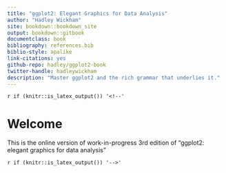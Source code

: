 ```yaml
--- 
title: "ggplot2: Elegant Graphics for Data Analysis"
author: "Hadley Wickham"
site: bookdown::bookdown_site
output: bookdown::gitbook
documentclass: book
bibliography: references.bib
biblio-style: apalike
link-citations: yes
github-repo: hadley/ggplot2-book
twitter-handle: hadleywickham
description: "Master ggplot2 and the rich grammar that underlies it."
---
```


`r if (knitr::is_latex_output()) '<!--'` 

# Welcome {-}

This is the online version of work-in-progress 3rd edition of "ggplot2: elegant graphics for data analysis"

`r if (knitr::is_latex_output()) '-->'`
